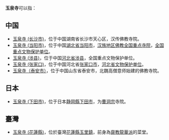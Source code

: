 '''玉泉寺'''可以指：

== 中国 ==
* [[玉泉寺_(长沙市)|玉泉寺 (长沙市)]]，位于中国湖南省长沙市天心区，汉传佛教寺院。
* [[玉泉寺_(当阳市)|玉泉寺 (当阳市)]]，位于中国[[湖北省|湖北省]][[当阳市|当阳市]]，[[汉族地区佛教全国重点寺院|汉族地区佛教全国重点寺院]]，[[全国重点文物保护单位|全国重点文物保护单位]]。
* [[玉泉寺_(涉县)|玉泉寺 (涉县)]]，位于中国[[河北省|河北省]][[涉县|涉县]]，全国重点文物保护单位。
* [[玉泉寺_(张家口)|玉泉寺 (张家口)]]，位于中国河北省[[张家口市|张家口市]]，[[河北省文物保护单位|河北省文物保护单位]]。
* [[玉泉寺（泰安市）|玉泉寺（泰安市）]]，位于中国山东省泰安市，北魏高僧意师始建的佛教寺院。

== 日本 ==
* [[玉泉寺_(下田市)|玉泉寺 (下田市)]]，位于日本[[静岡縣|静岡縣]][[下田市|下田市]]，为[[曹洞宗|曹洞宗]]寺院。

== 臺灣 ==

* [[玉里玉泉寺|玉泉寺 (花蓮縣)]]，位於臺灣[[花蓮縣|花蓮縣]][[玉里鎮|玉里鎮]]，前身為[[齋教|齋教]][[龍華教|龍華派]]的菜堂。
{{disambig|Y|Cat=三字佛寺消歧義}}